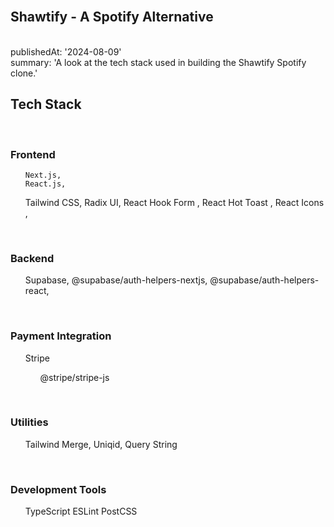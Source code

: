 <br/>
<section className="mb-4 text-[1.4em] ">

<h1 className="text-2xl font-semibold"> Shawtify - A Spotify Alternative </h1>
<br/>
publishedAt: '2024-08-09'
<br/>
summary: 'A look at the tech stack used in building the Shawtify Spotify clone.'
<br />
<h2>Tech Stack</h2>
<br />

<h3><strong>Frontend</strong></h3>
<ul className="flex gap-x-2 "  >

    Next.js,
    React.js,
Tailwind CSS,
Radix UI,
React Hook Form ,
React Hot Toast ,
React Icons ,
</ul>

<br />
<h3><strong>Backend</strong></h3>
<ul className="flex gap-x-2 "   >
    Supabase,
           @supabase/auth-helpers-nextjs,
        @supabase/auth-helpers-react,
   
</ul>
<br/>
<h3><strong>Payment Integration</strong></h3>
<ul className="flex gap-x-2" >
    Stripe
    <ul>
        @stripe/stripe-js
    </ul>
</ul>

<br/>
<h3><strong>Utilities</strong></h3>
<ul>
    Tailwind Merge,
    Uniqid,
    Query String
</ul>
<br/>

<h3><strong>Development Tools</strong></h3>
<ul>
    TypeScript
    ESLint
    PostCSS
    
</ul>

<br/>
</section>

